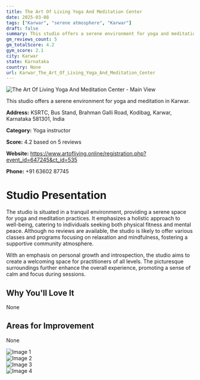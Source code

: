 ```yaml
---
title: The Art Of Living Yoga And Meditation Center
date: 2025-03-08
tags: ["Karwar", "serene atmosphere", "Karwar"]  
draft: false
summary: This studio offers a serene environment for yoga and meditation in Karwar.
gm_reviews_count: 5
gm_totalScore: 4.2
gym_score: 2.1
city: Karwar
state: Karnataka
country: None
url: Karwar_The_Art_Of_Living_Yoga_And_Meditation_Center
---
```


<div className="aspect-[16/9] relative my-8">
  <img 
    src="https://lh5.googleusercontent.com/p/AF1QipN4WXT11aU03lXGbhtjzeZt5hQLSidHOpRID40R=w1920-h1080-k-no"
    alt="The Art Of Living Yoga And Meditation Center - Main View"
    className="object-cover absolute inset-0 w-full h-full rounded-lg"
  />
</div>

This studio offers a serene environment for yoga and meditation in Karwar.

**Address:** KSRTC, Bus Stand, Brahman Galli Road, Kodibag, Karwar, Karnataka 581301, India

**Category:** Yoga instructor

**Score:** 4.2 based on 5 reviews

**Website:** https://www.artofliving.online/registration.php?event_id=647245&ct_id=535

**Phone:** +91 63602 87745

# Studio Presentation

The studio is situated in a tranquil environment, providing a serene space for yoga and meditation practices. It emphasizes a holistic approach to well-being, catering to individuals seeking both physical fitness and mental peace. Although no reviews are available, the studio is likely to offer various classes and programs focusing on relaxation and mindfulness, fostering a supportive community atmosphere.

With an emphasis on personal growth and introspection, the studio aims to create a welcoming space for practitioners of all levels. The picturesque surroundings further enhance the overall experience, promoting a sense of calm and focus during sessions.

## Why You'll Love It

None

## Areas for Improvement

None

<div className="grid grid-cols-1 xl:grid-cols-2 gap-4 my-8">
<div className="aspect-[4/3] relative"><img src="https://lh5.googleusercontent.com/p/AF1QipP4JVakCkV02fbQa03QQU6cGZt-j1MW3jQutFcJ=w1920-h1080-k-no" alt="Image 1" className="object-cover absolute inset-0 w-full h-full rounded-lg" /></div>
<div className="aspect-[4/3] relative"><img src="https://lh5.googleusercontent.com/p/AF1QipPXE7dwwIVjsPttzDJZWov_TSnP_MiUoptRSWiw=w1920-h1080-k-no" alt="Image 2" className="object-cover absolute inset-0 w-full h-full rounded-lg" /></div>
<div className="aspect-[4/3] relative"><img src="https://lh5.googleusercontent.com/p/AF1QipN2KHJVa8bR3TeaY866bfaoEAB_YWWASsJzfiv0=w1920-h1080-k-no" alt="Image 3" className="object-cover absolute inset-0 w-full h-full rounded-lg" /></div>
<div className="aspect-[4/3] relative"><img src="https://lh5.googleusercontent.com/p/AF1QipPngJjNGGRBVWKChRW0ktCR2Vlslsp92yGOZRPG=w1920-h1080-k-no" alt="Image 4" className="object-cover absolute inset-0 w-full h-full rounded-lg" /></div>
</div>